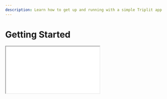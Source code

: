 ```yaml
---
description: Learn how to get up and running with a simple Triplit app.
---
```



# Getting Started

<iframe
  style={{ marginTop: '2rem', marginBottom: '2rem' }}
  src={'https://www.youtube.com/embed/Aw1JB-5bHbY?mute=1'}
  id="ytplayer"
  width={512}
  height={310}
  allowFullScreen
/>

## Installation

### Templating

If you would like to scaffold a complete full stack application with Triplit, you can use the create command:

<Tabs items={['npm', 'pnpm', 'yarn', 'bun']}>
  <Tab>
    ```bash copy
    npm create triplit-app@latest my-app
    ```

  </Tab>
  <Tab>
    ```bash copy
    pnpm create triplit-app my-app
    ```

  </Tab>
  <Tab>
    ```bash copy
    yarn create triplit-app my-app
    ```

  </Tab>
  <Tab>
    ```bash copy
    bun create triplit-app my-app
    ```
    
    </Tab>
</Tabs>

You'll be presented with the option to choose either the React or Svelte template. The template is a todos app that includes a Triplit client instance, a simple schema, a default `.env` for connecting to the local development server, and examples of querying and mutating data with the relevant framework's bindings.

### Existing projects

If you have an existing project, Triplit also provides a CLI for creating and managing Triplit projects. Install the CLI in your project:

<Tabs items={['npm', 'pnpm', 'yarn', 'bun']}>
  <Tab>
    ```bash copy
    npm install --save-dev @triplit/cli
    ```

  </Tab>
  <Tab>
    ```bash copy
    pnpm add --save-dev @triplit/cli
    ```

  </Tab>
  <Tab>
    ```bash copy
    yarn add --dev @triplit/cli 
    ```

  </Tab>
  <Tab>
    ```bash copy
    bun add --dev @triplit/cli 
    ```
    
    </Tab>
</Tabs>

All commands in the CLI can be inspected by adding the `--help` flag. For example, to see the available commands:

```bash
triplit --help
```

Once you have the CLI installed you can initialize a new Triplit project, which will create the necessary files and folders and install the required dependencies:

```bash
triplit init
```

Alternatively, you may manually install the packages you need.

## Setting up your client

A Triplit Client instance will set up a local database for your data and ([if turned on](/client)) will set up the required network connections for syncing. The specifics of your local database and syncing can be configured by passing in options to the client, which are described in the [client options reference](/client/options). For now we will not pass in any options, which will just set up an in-memory local database.

```typescript copy
import { TriplitClient } from '@triplit/client';

const client = new TriplitClient();
```

Triplit organizes your data into collections, which are like tables in a relational database. You can insert, update, and delete entities in a collection. As well, you can execute arbitrary queries on the database and subscribe to changes to query results over time.

For example, you can insert some data into a collection and then query for it.

```typescript copy
// Define a query
const completedTodosQuery = client
  .query('todos')
  .where('completed', '=', true)
  .build();

// Insert data
await client.insert('todos', { text: 'Buy milk', completed: true });
await client.insert('todos', { text: 'Buy eggs', completed: false });
await client.insert('todos', { text: 'Buy bread', completed: true });

// Execute the query
const completedTodos = await client.fetch(completedTodosQuery);
console.log(completedTodos);
```

You can also subscribe to data changes over time.

```typescript copy
// Define a query
const completedTodosQuery = client
  .query('todos')
  .where('completed', '=', true)
  .build();

// Subscribe to query result updates
const unsubscribe = client.subscribe(completedTodosQuery, (data) => {
  // do something with data
  console.log(data);
});

// Insert data over time
setTimeout(
  () => client.insert('todos', { text: 'Buy milk', completed: true }),
  1000
);
setTimeout(
  () => client.insert('todos', { text: 'Buy eggs', completed: false }),
  2000
);
setTimeout(
  () => client.insert('todos', { text: 'Buy bread', completed: true }),
  3000
);
```

## Framework support

If you are using a framework like React, Svelte, or Vue (coming soon), you can use the Triplit framework bindings to make it easier to work with Triplit in your framework. See [frameworks](/frameworks) for more information.

## Schemas and Typescript

Triplit uses a schema to define the structure of your data. This schema is used to validate your data and to generate typescript types for client methods. Though you can technically define your schema anywhere, we recommend you save it at the `./triplit/schema.ts` path in your project folder. If you used one of the [initialization commands](/getting-started#installation) this file should have been created for you.

You can define a schema for your data like this:

```typescript filename="./triplit/schema.ts" copy
import { Schema as S, ClientSchema } from '@triplit/client';

export const schema = {
  todos: {
    schema: S.Schema({
      id: S.Id(),
      text: S.String(),
      completed: S.Boolean({ default: false }),
    }),
  },
} satisfies ClientSchema;
```

And pass it as a parameter to the client constructor:

```typescript copy {2,4}
import { TriplitClient } from '@triplit/client';
import { schema } from './schema.js';

const client = new TriplitClient({ schema });
```

You can extract types from the schema to use in your app:

```tsx copy
import { Entity } from '@triplit/client';
import { schema } from './schema';

type Todo = Entity<typeof schema, 'todos'>;

function TodoComponent({ todo }: { todo: Todo }) {
  return <div>{todo.text}</div>;
}
```

Read about all the data types and options available in a schema [here](/schemas).

## Syncing

So far we've covered how to set up a local database and query it. Triplit provides a powerful sync engine that can be used to sync your data across devices in real-time. You can read more about syncing [here](/client).

### Syncing in local development

Triplit has a robust local development environment that you can set up with a single command.

```bash
triplit dev
```

This will start a local development server that you can use to test syncing. The development server will automatically load the schema defined at `./triplit/schema.ts`.

The default URL for the local development server is `http://localhost:6543`. It will also generate a Service Token and an Anonymous Token that your client app can use to authorize with the server.

We recommend setting up a `.env` file in your project to store these.

```bash filename=".env" copy
TRIPLIT_DB_URL=http://localhost:6543
TRIPLIT_SERVICE_TOKEN=generated-by-triplit-dev
TRIPLIT_ANONYMOUS_TOKEN=generated-by-triplit-dev
```

Then, you can use these environment variables to initialize your client:

```typescript copy {6-7}
import { TriplitClient } from '@triplit/client';
import { schema } from './schema.js';

const client = new TriplitClient({
  schema,
  serverUrl: process.env.TRIPLIT_DB_URL,
  token: process.env.TRIPLIT_ANONYMOUS_TOKEN,
});
```

<Callout>
  If you're using a framework like [Vite](https://vitejs.dev/guide/) or
  [Next.js](https://nextjs.org/docs) you should add additional environmental
  variables prepended with `VITE_` or `NEXT_PUBLIC_` respectively for the
  `DB_URL` and `ANONYMOUS_TOKEN`. For example, `TRIPLIT_DB_URL` would become
  `VITE_TRIPLIT_DB_URL` or `NEXT_PUBLIC_TRIPLIT_DB_URL`.
</Callout>

To test that sync is working, you can open up your App in another browser window and observe the data converging.

### Syncing with Triplit Cloud

Triplit Cloud is a managed service that provides a scalable and secure way to sync your data across devices.

Once you have access to Triplit Cloud, you can create a project. That project will have a unique database host URL, a Service Token and an Anonymous Token. Your client app will use these to authorize with the server.

We recommend setting up a `.env` file in your project to store these.

```bash filename=".env" copy
TRIPLIT_DB_URL=https://project-id.triplit.io
TRIPLIT_SERVICE_TOKEN=taken-from-triplit-cloud
TRIPLIT_ANONYMOUS_TOKEN=taken-from-triplit-cloud
```

Then, you can use these environment variables to initialize your client:

```typescript copy {6-7}
import { TriplitClient } from '@triplit/client';
import { schema } from './schema.js';

const client = new TriplitClient({
  schema,
  serverUrl: process.env.TRIPLIT_DB_URL,
  token: process.env.TRIPLIT_ANONYMOUS_TOKEN,
});
```

A Triplit Cloud instance will initially load without a schema. If your client is using a schema **you must keep the server schema in sync with it** or you will run into bugs and undefined behaviors. First, ensure that `TRIPLIT_DB_URL` and `TRIPLIT_SERVICE_TOKEN` are set in your `.env` file to point to the Triplit Cloud instance. Then use the Triplit CLI to "push" your schema to the server:

```bash copy
triplit schema push
```

<Callout emoji="⚠️">
  Changing the schema of your database can lead to data corruption. Triplit will
  attempt to detect and prevent these backwards-incompatible schema changes.
</Callout>

For more information on safely updating your schema in a production database, see the [schema management guide](/schemas/updating).

## Next steps

This is Triplit in its most basic form - a syncing database for your app with reactive queries and great Typescript support. The rest of these docs will provide more detail on Triplit's database API and guides for building specific applications with it.

## Additional resources

- [Simple example app: Todos with Triplit, React and Vite](/react-tutorial)
- [Advanced example app: Chat with Triplit, NextAuth and Next.js](https://github.com/aspen-cloud/triplit/tree/main/templates/chat-template#readme)
- [Adding access control](/schemas/rules)
- [HTTP API, if you prefer HTTP to Websockets](/client/http-client)
